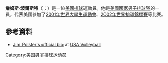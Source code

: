 '''詹姆斯·波爾斯特'''（{{lang-en|James Polster}}；{{bd|1979年|2月8日}}）是一位[[美國|美國]][[排球|排球]]運動員。他是[[美國國家男子排球隊|美國國家男子排球隊]]的一員，代表美國參加了[[2001年世界大學生運動會|2001年世界大學生運動會]]、[[2002年世界排球錦標賽|2002年世界排球錦標賽]]等比賽。
==參考資料== 
* [http://usoc.org/Athletes/PO/Jim-Polster Jim Polster's official bio] at [http://www.teamusa.org/USA-Volleyball.aspx USA Volleyball] {{Wayback|url=http://www.teamusa.org/USA-Volleyball.aspx |date=20150721062804 }}
[[Category:美国男子排球运动员|Category:美国男子排球运动员]]